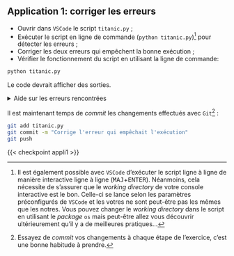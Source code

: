 ::: {.application}
## Application 1: corriger les erreurs

- Ouvrir dans `VSCode` le script `titanic.py` ;
- Exécuter le script en ligne de commande (`python titanic.py`)[^interactivite] pour détecter les erreurs ;
- Corriger les deux erreurs qui empêchent la bonne exécution ;
- Vérifier le fonctionnement du script en utilisant la ligne de commande:

```.bash
python titanic.py
```

Le code devrait afficher des sorties.

<details>
<summary>
Aide sur les erreurs rencontrées
</summary>

La première erreur rencontrée est une alerte `FileNotFoundError`,
la seconde est liée à un _package_.

</details>


Il est maintenant temps de *commit* les changements effectués avec `Git`[^2] :


```.bash
git add titanic.py
git commit -m "Corrige l'erreur qui empêchait l'exécution"
git push
```

<!----
Temps estimé: 3mn
------>

:::

[^interactivite]: Il est également possible avec `VSCode` d'exécuter le script ligne à ligne
de manière interactive ligne à ligne (<kbd>MAJ</kbd>+<kbd>ENTER</kbd>). Néanmoins, cela nécessite
de s'assurer que le _working directory_ de votre console interactive est le bon. Celle-ci se
lance selon les paramètres préconfigurés de `VSCode` et les votres ne sont peut-être pas les
mêmes que les notres. Vous pouvez changer le _working directory_ dans le script
en utilisant le _package_ `os` mais peut-être allez vous découvrir ultérieurement qu'il
y a de meilleures pratiques...
[^2]: Essayez de *commit* vos changements à chaque étape de l'exercice, c'est une bonne habitude à prendre.


{{< checkpoint appli1 >}}

